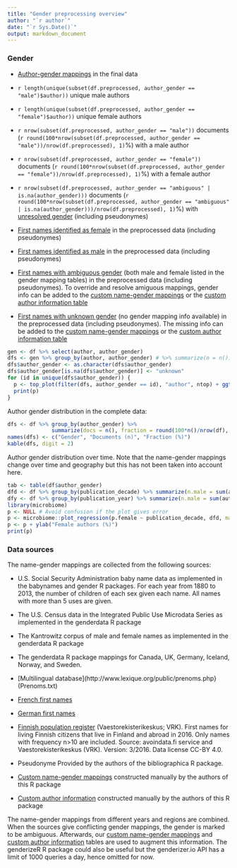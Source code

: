 ```yaml
---
title: "Gender preprocessing overview"
author: "`r author`"
date: "`r Sys.Date()`"
output: markdown_document
---
```


### Gender

 * [Author-gender mappings](output.tables/author_accepted.csv) in the final data

 * `r length(unique(subset(df.preprocessed, author_gender == "male")$author))` unique male authors
 
 * `r length(unique(subset(df.preprocessed, author_gender == "female")$author))` unique female authors
 
 * `r nrow(subset(df.preprocessed, author_gender == "male"))` documents (`r round(100*nrow(subset(df.preprocessed, author_gender == "male"))/nrow(df.preprocessed), 1)`%) with a male author
 
 * `r nrow(subset(df.preprocessed, author_gender == "female"))` documents (`r round(100*nrow(subset(df.preprocessed, author_gender == "female"))/nrow(df.preprocessed), 1)`%) with a female author
 
 * `r nrow(subset(df.preprocessed, author_gender == "ambiguous" | is.na(author_gender)))` documents (`r round(100*nrow(subset(df.preprocessed, author_gender == "ambiguous" | is.na(author_gender)))/nrow(df.preprocessed), 1)`%) with [unresolved gender](output.tables/author_gender_discarded.csv) (including pseudonymes)

 * [First names identified as female](output.tables/gender_female.csv) in the preprocessed data (including pseudonymes)

 * [First names identified as male](output.tables/gender_male.csv) in the preprocessed data (including pseudonymes)

 * [First names with ambiguous
   gender](output.tables/gender_ambiguous.csv) (both male and female
   listed in the gender mapping tables) in the preprocessed data
   (including pseudonymes). To override and resolve amiguous mappings,
   gender info can be added to the [custom name-gender
   mappings](https://github.com/rOpenGov/bibliographica/blob/master/inst/extdata/names/firstnames/custom_gender.csv)
   or the [custom author information
   table](https://github.com/rOpenGov/bibliographica/blob/master/inst/extdata/author_info.csv)

 * [First names with unknown gender](output.tables/gender_unknown.csv)
   (no gender mapping info available) in the preprocessed data
   (including pseudonymes). The missing info can be added to the
   [custom name-gender
   mappings](https://github.com/rOpenGov/bibliographica/blob/master/inst/extdata/names/firstnames/custom_gender.csv)
   or the [custom author information
   table](https://github.com/rOpenGov/bibliographica/blob/master/inst/extdata/author_info.csv)

```r
gen <- df %>% select(author, author_gender)
dfs <- gen %>% group_by(author, author_gender) # %>% summarize(n = n())
dfs$author_gender <- as.character(dfs$author_gender)
dfs$author_gender[is.na(dfs$author_gender)] <- "unknown"
for (id in unique(dfs$author_gender)) {
  p <- top_plot(filter(dfs, author_gender == id), "author", ntop) + ggtitle(paste("Top", id, "authors"))
  print(p)
}
```


Author gender distribution in the complete data:

```r
dfs <- df %>% group_by(author_gender) %>%
              summarize(docs = n(), fraction = round(100*n()/nrow(df), 2))
names(dfs) <- c("Gender", "Documents (n)", "Fraction (%)")	      
kable(dfs, digit = 2)
```

Author gender distribution over time. Note that the name-gender mappings change over time and geography but this has not been taken into account here.


```r
tab <- table(df$author_gender)
dfd <- df %>% group_by(publication_decade) %>% summarize(n.male = sum(author_gender == "male", na.rm = T), n.female = sum(author_gender == "female", na.rm = T), n.total = n()) %>% mutate(p.male = 100*n.male/n.total, p.female = 100*n.female/n.total) %>% filter(n.total > 25 & publication_decade > 1470) 
dfy <- df %>% group_by(publication_year) %>% summarize(n.male = sum(author_gender == "male", na.rm = T), n.female = sum(author_gender == "female", na.rm = T), n.total = n()) %>% mutate(p.male = 100*n.male/n.total, p.female = 100*n.female/n.total) %>% filter(n.total > 25)
library(microbiome)
p <- NULL # Avoid confusion if the plot gives error
p <- microbiome::plot_regression(p.female ~ publication_decade, dfd, main = "Female authors proportion")
p <- p + ylab("Female authors (%)")
print(p)
```



### Data sources

The name-gender mappings are collected from the following sources:

  * U.S. Social Security Administration baby name data as implemented in the babynames and gender R packages. For each year from 1880 to 2013, the number of children of each sex given each name. All names with more than 5 uses are given.  
  * The U.S. Census data in the Integrated Public Use Microdata Series as implemented in the genderdata R package  
  * The Kantrowitz corpus of male and female names as implemented in the genderdata R package 
  * The genderdata R package mappings for Canada, UK, Germany, Iceland, Norway, and Sweden. 
 * [Multilingual database](http://www.lexique.org/public/prenoms.php} (Prenoms.txt) 
 * [French first names](http://www.excel-downloads.com/forum/86934-liste-des-prenoms.htmlhttp://http://www.excel-downloads.com/forum/86934-liste-des-prenoms.html)
 * [German first names](http://www.albertmartin.de/vornamen/)
 * [Finnish population register](https://www.avoindata.fi/data/fi/dataset/none) (Vaestorekisterikeskus; VRK). First names for living Finnish citizens that live in Finland and abroad in 2016. Only names with frequency n>10 are included. Source: avoindata.fi service and Vaestorekisterikeskus (VRK). Version: 3/2016. Data license CC-BY 4.0.
 * Pseudonyme Provided by the authors of the bibliographica R package.

 * [Custom name-gender mappings](https://github.com/rOpenGov/bibliographica/blob/master/inst/extdata/names/firstnames/custom_gender.csv) constructed manually by the authors of this R package
 * [Custom author information](https://github.com/rOpenGov/bibliographica/blob/master/inst/extdata/author_info.csv) constructed manually by the authors of this R package 


The name-gender mappings from different years and regions are
combined. When the sources give conflicting gender mappings, the
gender is marked to be ambiguous.  Afterwards, our [custom name-gender
mappings](https://github.com/rOpenGov/bibliographica/blob/master/inst/extdata/names/firstnames/custom_gender.csv)
and [custom author
information](https://github.com/rOpenGov/bibliographica/blob/master/inst/extdata/author_info.csv)
tables are used to augment this information. The genderizeR R package
could also be useful but the genderizer.io API has a limit of 1000
queries a day, hence omitted for now.



